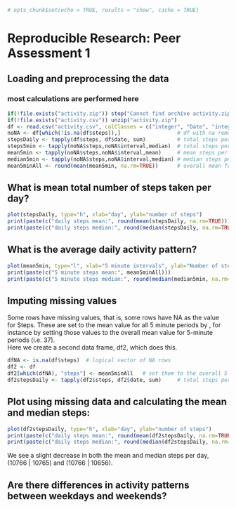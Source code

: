 ```r
# opts_chunk$set(echo = TRUE, results = "show", cache = TRUE)
```

# Reproducible Research: Peer Assessment 1

## Loading and preprocessing the data
### most calculations are performed here
```r
if(!file.exists("activity.zip")) stop("Cannot find archive activity.zip")
if(!file.exists("activity.csv")) unzip("activity.zip")
df <- read.csv("activity.csv", colClasses = c("integer", "Date", "integer"))  # unmodified
noNA <- df[which(!is.na(df$steps)),]                  # df with na removed
stepsDaily <- tapply(df$steps, df$date, sum)          # total steps per day
steps5min <- tapply(noNA$steps,noNA$interval,median)  # total steps per 5 minute interval
mean5min <- tapply(noNA$steps,noNA$interval,mean)     # mean steps per 5 minute interval
median5min <- tapply(noNA$steps,noNA$interval,median) # median steps per 5 minute interval
mean5minAll <- round(mean(mean5min, na.rm=TRUE))      # overall mean for 5 minute intervals

```

## What is mean total number of steps taken per day?
```r
plot(stepsDaily, type="h", xlab="day", ylab="number of steps")
print(paste(c("daily steps mean:", round(mean(stepsDaily, na.rm=TRUE)))))
print(paste(c("daily steps median:", round(median(stepsDaily, na.rm=TRUE)))))
```
## What is the average daily activity pattern?
```r
plot(mean5min, type="l", xlab="5 minute intervals", ylab="Number of steps (mean)")
print(paste(c("5 minute steps mean:", mean5minAll)))
print(paste(c("5 minute steps median:", round(median(median5min, na.rm=TRUE)))))
```

## Imputing missing values
Some rows have missing values, that is, some rows have NA as the value for Steps.
These are set to the mean value for all 5 minute periods by , for instance by setting those 
values to the overall mean value for 5-minute periods (i.e. 37).  
Here we create a second data frame, df2, which does this.
```r
dfNA <- is.na(df$steps)  # logical vector of NA rows
df2 <- df
df2[which(dfNA), "steps"] <- mean5minAll   # set them to the overall 5 minute mean
df2stepsDaily <- tapply(df2$steps, df2$date, sum)     # total steps per day for second dataset
```
## Plot using missing data and calculating the mean and median steps:
```r
plot(df2stepsDaily, type="h", xlab="day", ylab="number of steps")
print(paste(c("daily steps mean:", round(mean(df2stepsDaily, na.rm=TRUE)))))
print(paste(c("daily steps median:", round(median(df2stepsDaily, na.rm=TRUE)))))
```
We see a slight decrease in both the mean and median steps per day, (10766 | 10765) and (10766 | 10656).


## Are there differences in activity patterns between weekdays and weekends?





